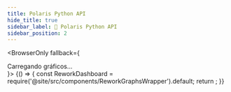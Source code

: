 ```yaml
---
title: Polaris Python API
hide_title: true
sidebar_label: 🐍 Polaris Python API
sidebar_position: 2
---
```



<BrowserOnly fallback={<div>Carregando gráficos...</div>}>
  {() => {
    const ReworkDashboard = require('@site/src/components/ReworkGraphsWrapper').default;
    return <ReworkGraphsWrapper repo="polaris-python-api" />;
  }}
</BrowserOnly>